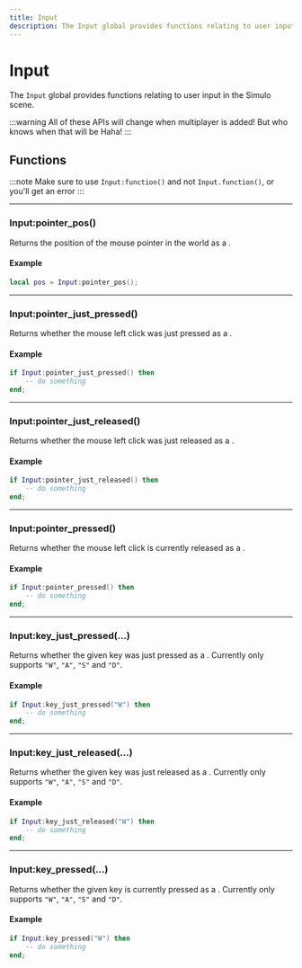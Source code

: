```yaml
---
title: Input
description: The Input global provides functions relating to user input in the Simulo scene.
---
```


# Input

The `Input` global provides functions relating to user input in the Simulo scene.

:::warning
All of these APIs will change when multiplayer is added! But who knows when that will be Haha!
:::

## Functions

:::note
Make sure to use `Input:function()` and not `Input.function()`, or you'll get an error
:::

---

### Input\:pointer_pos()

Returns the position of the mouse pointer in the world as a <Type name="vec2" />.

#### Example

```lua
local pos = Input:pointer_pos();
```

---

### Input\:pointer_just_pressed()

Returns whether the mouse left click was just pressed as a <Type name="bool" />.

#### Example

```lua
if Input:pointer_just_pressed() then
    -- do something
end;
```

---

### Input\:pointer_just_released()

Returns whether the mouse left click was just released as a <Type name="bool" />.

#### Example

```lua
if Input:pointer_just_released() then
    -- do something
end;
```

---

### Input\:pointer_pressed()

Returns whether the mouse left click is currently released as a <Type name="bool" />.

#### Example

```lua
if Input:pointer_pressed() then
    -- do something
end;
```

---

### Input\:key_just_pressed(...)

Returns whether the given key was just pressed as a <Type name="bool" />. Currently only supports `"W"`, `"A"`, `"S"` and `"D"`.

#### Example

```lua
if Input:key_just_pressed("W") then
    -- do something
end;
```

---

### Input\:key_just_released(...)

Returns whether the given key was just released as a <Type name="bool" />. Currently only supports `"W"`, `"A"`, `"S"` and `"D"`.

#### Example

```lua
if Input:key_just_released("W") then
    -- do something
end;
```

---

### Input\:key_pressed(...)

Returns whether the given key is currently pressed as a <Type name="bool" />. Currently only supports `"W"`, `"A"`, `"S"` and `"D"`.

#### Example

```lua
if Input:key_pressed("W") then
    -- do something
end;
```

